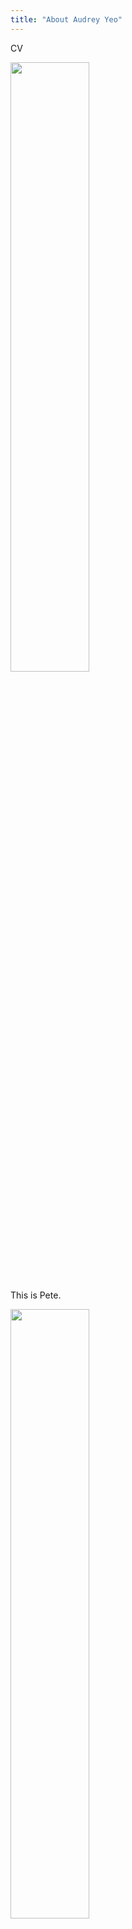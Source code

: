 ```yaml
---
title: "About Audrey Yeo"
---
```


CV

<img src="files/john.jpg" style="width:50%">

This is Pete.

<img src="files/pete.jpg" style="width:50%">

They are brothers!

<img src="files/brother_kitties.jpg" style="width:50%">